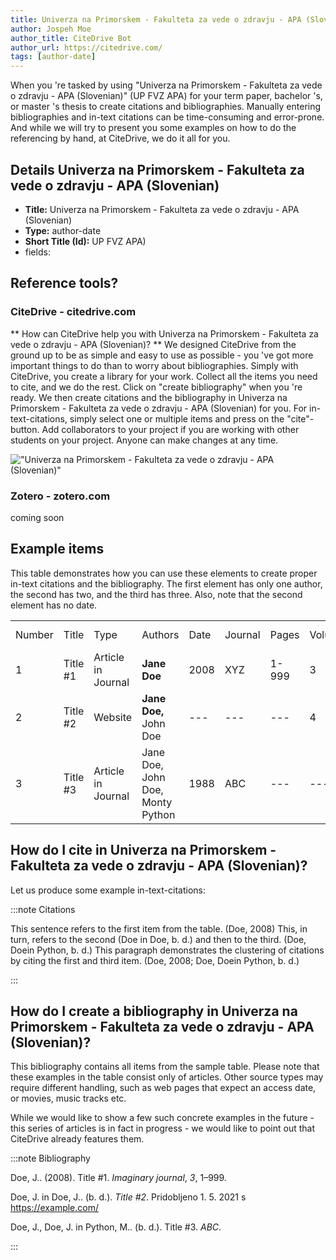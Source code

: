 ```yaml
---
title: Univerza na Primorskem - Fakulteta za vede o zdravju - APA (Slovenian)
author: Jospeh Moe
author_title: CiteDrive Bot
author_url: https://citedrive.com/
tags: [author-date]
---
```


When you 're tasked by using "Univerza na Primorskem - Fakulteta za vede o zdravju - APA (Slovenian)" (UP FVZ APA) for your term paper, bachelor 's, or master 's thesis to create citations and bibliographies.
Manually entering bibliographies and in-text citations can be time-consuming and error-prone. And while we will try to present you some examples on how to do the referencing by hand, at CiteDrive, we do it all for you.

## Details  Univerza na Primorskem - Fakulteta za vede o zdravju - APA (Slovenian)
* **Title:** Univerza na Primorskem - Fakulteta za vede o zdravju - APA (Slovenian)
* **Type:** author-date
* **Short Title (Id):** UP FVZ APA)
* fields: 

## Reference tools?
### CiteDrive - citedrive.com
** How can CiteDrive help you with Univerza na Primorskem - Fakulteta za vede o zdravju - APA (Slovenian)? **
We designed CiteDrive from the ground up to be as simple and easy to use as possible - you 've got more important things to do than to worry about bibliographies. Simply with CiteDrive, you create a library for your work. Collect all the items you need to cite, and we do the rest. Click on "create bibliography" when you 're ready. We then create citations and the bibliography in Univerza na Primorskem - Fakulteta za vede o zdravju - APA (Slovenian) for you. For in-text-citations, simply select one or multiple items and press on the "cite"-button. Add collaborators to your project if you are working with other students on your project. Anyone can make changes at any time.


!["Univerza na Primorskem - Fakulteta za vede o zdravju - APA (Slovenian)"](images/univerza-na-primorskem--fakulteta-za-vede-o-zdravju--apa-slovenian.svg "Choose Univerza na Primorskem - Fakulteta za vede o zdravju - APA (Slovenian) in the CiteDrive App")

### Zotero - zotero.com

coming soon

## Example items

This table demonstrates how you can use these elements to create proper in-text citations and the bibliography. The first element has only one author, the second has two, and the third has three. Also, note that the second element has no date.


<table>
  <tr>
   <td>Number
   </td>
   <td>Title
   </td>
   <td>Type
   </td>
   <td>Authors
   </td>
   <td>Date
   </td>
   <td>Journal
   </td>
   <td>Pages
   </td>
   <td>Volume
   </td>
   <td>Issue
   </td>
   <td>Access Date
   </td>
  </tr>
  <tr>
   <td>1
   </td>
   <td>Title #1
   </td>
   <td>Article in Journal
   </td>
   <td><strong>Jane Doe</strong>
   </td>
   <td>2008
   </td>
   <td>XYZ
   </td>
   <td>1-999
   </td>
   <td>3
   </td>
   <td>2
   </td>
   <td>--
   </td>
  </tr>
  <tr>
   <td>
2
   </td>
   <td>Title #2
   </td>
   <td>Website
   </td>
   <td><strong>Jane Doe, </strong>John Doe
   </td>
   <td>---
   </td>
   <td>---
   </td>
   <td>---
   </td>
   <td>4
   </td>
   <td>---
   </td>
   <td>2020-05-01
   </td>
  </tr>
  <tr>
   <td>3
   </td>
   <td>Title #3
   </td>
   <td>Article in Journal
   </td>
   <td>Jane Doe, John Doe, Monty Python
   </td>
   <td>1988
   </td>
   <td>ABC
   </td>
   <td>---
   </td>
   <td>---
   </td>
   <td>16
   </td>
   <td>---
   </td>
  </tr>
</table>



## How do I cite in  Univerza na Primorskem - Fakulteta za vede o zdravju - APA (Slovenian)?

Let us produce some example in-text-citations:

:::note Citations


This sentence refers to the first item from the table. (Doe, 2008) This, in turn, refers to the second (Doe in Doe, b. d.)
and then to the third.  (Doe, Doein Python, b. d.)
This paragraph demonstrates the clustering of citations by citing the first and third item. (Doe, 2008; Doe, Doein Python, b. d.)

:::

## How do I create a bibliography in Univerza na Primorskem - Fakulteta za vede o zdravju - APA (Slovenian)?

This bibliography contains all items from the sample table. Please note that these examples in the table consist only of articles. Other source types may require different handling, such as web pages that expect an access date, or movies, music tracks etc.

While we would like to show a few such concrete examples in the future - this series of articles is in fact in progress - we would like to point out that CiteDrive already features them.

:::note Bibliography

Doe, J..  (2008). Title #1. <i>Imaginary journal</i>, <i>3</i>, 1–999.

Doe, J. in Doe, J..  (b. d.). <i>Title #2</i>. Pridobljeno  1. 5. 2021 s https://example.com/

Doe, J., Doe, J. in Python, M..  (b. d.). Title #3. <i>ABC</i>.



:::


        